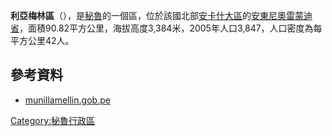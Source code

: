 '''利亞梅林區'''（{{lang-es|Distrito de Llamellín}}），是[[秘魯|秘魯]]的一個區，位於該國北部[[安卡什大區|安卡什大區]]的[[安東尼奧雷蒙迪省|安東尼奧雷蒙迪省]]，面積90.82平方公里，海拔高度3,384米，2005年人口3,847，人口密度為每平方公里42人。

==參考資料==
*[https://web.archive.org/web/20110711140556/http://www.munillamellin.gob.pe/ munillamellin.gob.pe]

{{coord|9|07|59|S|77|01|01|W|type:adm3rd_source:kolossus-itwiki|display=title}}

{{Peru-geo-stub}}
[[Category:秘魯行政區|Category:秘魯行政區]]